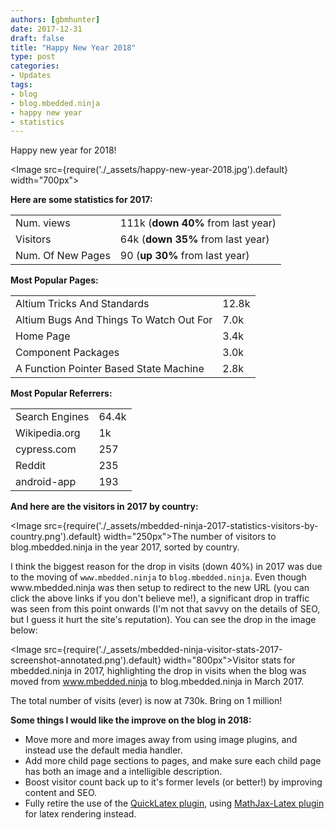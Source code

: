 ```yaml
---
authors: [gbmhunter]
date: 2017-12-31
draft: false
title: "Happy New Year 2018"
type: post
categories:
- Updates
tags:
- blog
- blog.mbedded.ninja
- happy new year
- statistics
---
```


<p>Happy new year for 2018!</p>

<Image src={require('./_assets/happy-new-year-2018.jpg').default} width="700px"></Image>

<p><b>Here are some statistics for 2017:</b></p>

<table>
  <tbody>
    <tr>
      <td>Num. views</td>
      <td>111k (<b>down 40%</b> from last year)</td>
    </tr>
    <tr>
      <td>Visitors</td>
      <td>64k (<b>down 35%</b> from last year)</td>
    </tr>
    <tr>
      <td>Num. Of New Pages</td>
      <td>90 (<b>up 30%</b> from last year)</td>
    </tr>
  </tbody>
</table>

<p><b>Most Popular Pages:</b></p>

<table>
  <tbody>
    <tr>
      <td>Altium Tricks And Standards</td>
      <td>12.8k</td>
    </tr>
    <tr>
      <td>Altium Bugs And Things To Watch Out For</td>
      <td>7.0k</td>
    </tr>
    <tr>
      <td>Home Page</td>
      <td>3.4k</td>
    </tr>
    <tr>
      <td>Component Packages</td>
      <td>3.0k</td>
    </tr>
    <tr>
      <td>A Function Pointer Based State Machine</td>
      <td>2.8k</td>
    </tr>
  </tbody>
</table>

<p><b>Most Popular Referrers:</b></p>

<table>
  <tbody>
    <tr>
      <td>Search Engines</td>
      <td>64.4k</td>
    </tr>
    <tr>
      <td>Wikipedia.org</td>
      <td>1k</td>
    </tr>
    <tr>
      <td>cypress.com</td>
      <td>257</td>
    </tr>
    <tr>
      <td>Reddit</td>
      <td>235</td>
    </tr>
    <tr>
      <td>android-app</td>
      <td>193</td>
    </tr>
  </tbody>
</table>

<p><b>And here are the visitors in 2017 by country:</b></p>

<Image src={require('./_assets/mbedded-ninja-2017-statistics-visitors-by-country.png').default} width="250px">The number of visitors to blog.mbedded.ninja in the year 2017, sorted by country.</Image>

<p>I think the biggest reason for the drop in visits (down 40%) in 2017 was due to the moving of
  <code>www.mbedded.ninja</code> to <code>blog.mbedded.ninja</code>. Even though www.mbedded.ninja was then setup
  to redirect to the new URL (you can click the above links if you don't believe me!), a significant drop in traffic was
  seen from this point onwards (I'm not that savvy on the details of SEO, but I guess it hurt the site's reputation).
  You can see the drop in the image below:</p>

<Image src={require('./_assets/mbedded-ninja-visitor-stats-2017-screenshot-annotated.png').default} width="800px">Visitor stats for mbedded.ninja in 2017, highlighting the drop in visits when the blog was moved from www.mbedded.ninja to blog.mbedded.ninja in March 2017.</Image>

<p>The total number of visits (ever) is now at 730k. Bring on 1 million!</p>

<p><b>Some things I would like the improve on the blog in 2018:</b></p>

<ul>
  <li>Move more and more images away from using image plugins, and instead use the default media handler.</li>
  <li>Add more child page sections to pages, and make sure each child page has both an image and a intelligible
    description.</li>
  <li>Boost visitor count back up to it's former levels (or better!) by improving content and SEO.</li>
  <li>Fully retire the use of the <a href="https://wordpress.org/plugins/wp-quicklatex/">QuickLatex plugin</a>, using
    <a href="https://en-ca.wordpress.org/plugins/mathjax-latex/">MathJax-Latex plugin</a> for latex rendering instead.</li>
</ul>